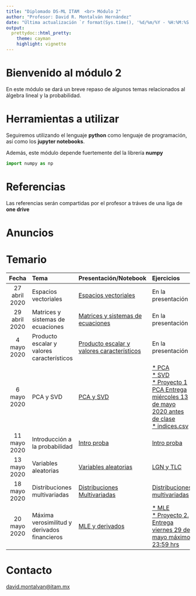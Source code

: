 ```yaml
---
title: "Diplomado DS-ML ITAM  <br> Módulo 2"
author: "Profesor: David R. Montalván Hernández"
date: "Última actualización `r format(Sys.time(), '%d/%m/%Y - %H:%M:%S')`"
output:
  prettydoc::html_pretty:
    theme: cayman
    highlight: vignette
---
```


# **Bienvenido al módulo 2**

En este módulo se dará un breve repaso de algunos temas relacionados al álgebra lineal y la probabilidad. 

# **Herramientas a utilizar**

Seguiremos utilizando el lenguaje **python** como lenguaje de programación, así como los **jupyter notebooks**.

Además, este módulo depende fuertemente del la librería **numpy**

```python
import numpy as np
```

# **Referencias**

Las referencias serán compartidas por el profesor a tráves de una liga de **one drive**

# **Anuncios**

# **Temario**

|Fecha|Tema|Presentación/Notebook|Ejercicios|Soluciones|
|:-----:|:-----|:------------|:----------|:--|
|27 abril 2020|Espacios vectoriales|[Espacios vectoriales](./presentaciones/espacios_vectoriales.html)|En la presentación|Vistas en clase|
|29 abril 2020|Matrices y sistemas de ecuaciones|[Matrices y sistemas de ecuaciones](./presentaciones/matrices_sistemas_ecuaciones.html)|En la presentación|[Producto matrices](./soluciones/producto_matrices.ipynb)|
|4  mayo 2020|Producto escalar y valores característicos|[Producto escalar y valores característicos](./presentaciones/producto_escalar_eig_valores.html)|En la presentación|[* Normas](./soluciones/normas.ipynb) <br>[* Cálculo eig vectores](./soluciones/eig_vectores.ipynb)|
|6  mayo 2020|PCA y SVD|[PCA y SVD](./presentaciones/pca_svd.html)|[* PCA](./ejercicios/PCA_ejercicio.ipynb) <br> [* SVD](./ejercicios/SVD_ejercicio.ipynb) <br> [* Proyecto 1 PCA Entrega miércoles 13 de mayo 2020 antes de clase](./proyectos/Proyecto_PCA.ipynb) <br> [* indices.csv](./datos/indices.csv)|[* PCA](./soluciones/PCA_soluciones.ipynb) <br> [* SVD](./soluciones/SVD_soluciones.ipynb) <br> [Solución proyecto 1](./soluciones/Proyecto_PCA_SOLUCION.ipynb)|
|11 mayo 2020|Introducción a la probabilidad|[Intro proba](./presentaciones/intro_proba.html)|[Intro proba](./ejercicios/intro_proba.ipynb)|[Intro proba soluciones](./soluciones/intro_proba_soluciones.ipynb)|
|13 mayo 2020|Variables aleatorias|[Variables aleatorias](./presentaciones/variables_aleatorias.html)|[LGN y TLC](./ejercicios/LGN_TLC.ipynb)|[LGN y TLC soluciones](./soluciones/LGN_TLC_soluciones.ipynb)|
|18 mayo 2020|Distribuciones multivariadas|[Distribuciones Multivariadas](./presentaciones/distribuciones_multivariadas.html)|[Distribuciones multivariadas](./ejercicios/distribuciones_multivariadas.ipynb)|[Distribuciones multivariadas soluciones](./soluciones/distribuciones_multivariadas_soluciones.ipynb)|
|20 mayo 2020|Máxima verosimilitud y derivados financieros|[MLE y derivados](./presentaciones/estimacion_puntual_valuacion_derivados.html)|[* MLE](./ejercicios/Ejercicios_MLE.ipynb) <br> [* Proyecto 2. Entrega viernes 29 de mayo máximo 23:59 hrs](./ejercicios/Proyecto_2.ipynb)|[* MLE Soluciones](./soluciones/Ejercicios_MLE_soluciones.ipynb) <br> [* MLE a mano](./soluciones/verosimilitud.pdf)|

# **Contacto**
[david.montalvan@itam.mx](mailto:david.montalvan@itam.mx)


